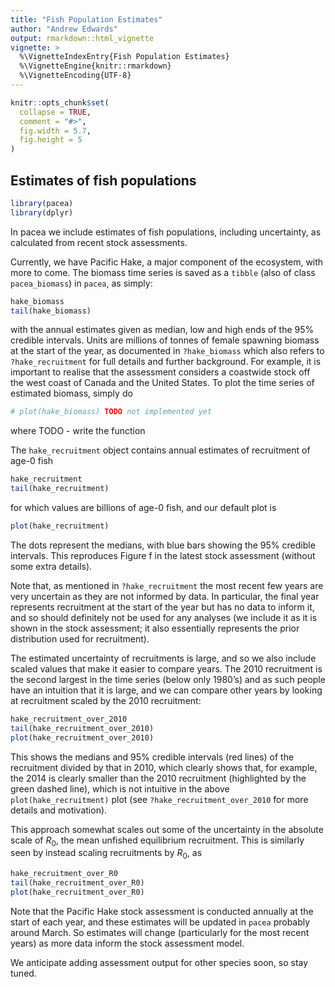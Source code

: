 ```yaml
---
title: "Fish Population Estimates"
author: "Andrew Edwards"
output: rmarkdown::html_vignette
vignette: >
  %\VignetteIndexEntry{Fish Population Estimates}
  %\VignetteEngine{knitr::rmarkdown}
  %\VignetteEncoding{UTF-8}
---
```


```r
knitr::opts_chunk$set(
  collapse = TRUE,
  comment = "#>",
  fig.width = 5.7,
  fig.height = 5
)
```

## Estimates of fish populations

```r
library(pacea)
library(dplyr)
```

In pacea we include estimates of fish populations, including uncertainty, as calculated from recent
stock assessments.

Currently, we have Pacific Hake, a major component of the ecosystem, with more
to come. The biomass time series is saved as a `tibble` (also of class
`pacea_biomass`) in `pacea`, as simply:
```r
hake_biomass
tail(hake_biomass)
```
with the annual estimates given as median, low and high ends of the 95% credible
intervals. Units are millions of tonnes of female spawning biomass at the start
of the year, as documented in `?hake_biomass` which also refers to
`?hake_recruitment` for full details and further background. For example, it is important to
realise that the assessment considers a coastwide stock off the west coast of
Canada and the United States. To plot the time series of estimated biomass,
simply do
```r
# plot(hake_biomass) TODO not implemented yet
```
where TODO - write the function

The `hake_recruitment` object contains annual estimates of recruitment of age-0
fish
```r
hake_recruitment
tail(hake_recruitment)
```
for which values are billions of age-0 fish, and our default plot is
```r
plot(hake_recruitment)
```

The dots represent the medians, with blue bars showing the 95% credible intervals.
This reproduces Figure f in the latest stock assessment (without some extra
details).

Note that, as mentioned in `?hake_recruitment` the most recent few years are
very uncertain as they are not informed by data. In particular, the final year
represents recruitment at the start of the year but has no data to inform it,
and so should definitely not be used for any analyses (we include it as it is
shown in the stock assessment; it also essentially represents the prior distribution used for recruitment).

The estimated uncertainty of recruitments is large, and so we also include
scaled values that make it easier to compare years. The 2010 recruitment is the
second largest in the time series (below only 1980's) and as such people have an
intuition that it is large, and we can compare other years by looking at
recruitment scaled by the 2010 recruitment:
```r
hake_recruitment_over_2010
tail(hake_recruitment_over_2010)
plot(hake_recruitment_over_2010)
```

This shows the medians and 95% credible intervals (red lines) of the recruitment
divided by that in 2010, which clearly shows that, for example, the 2014 is
clearly smaller than the 2010 recruitment (highlighted by the green dashed
line), which is not intuitive in the above `plot(hake_recruitment)` plot (see
`?hake_recruitment_over_2010` for more details and motivation).

This approach
somewhat scales out some of the uncertainty in the absolute scale of $R_0$, the
mean unfished equilibrium recruitment. This is similarly seen by instead scaling
recruitments by $R_0$, as
```r
hake_recruitment_over_R0
tail(hake_recruitment_over_R0)
plot(hake_recruitment_over_R0)
```

Note that the Pacific Hake stock assessment is conducted annually at the start of each year,
and these estimates will be updated in `pacea` probably around March. So
estimates will change (particularly for the most recent years) as more data
inform the stock assessment model.

We anticipate adding assessment output for other species soon,
so stay tuned.
